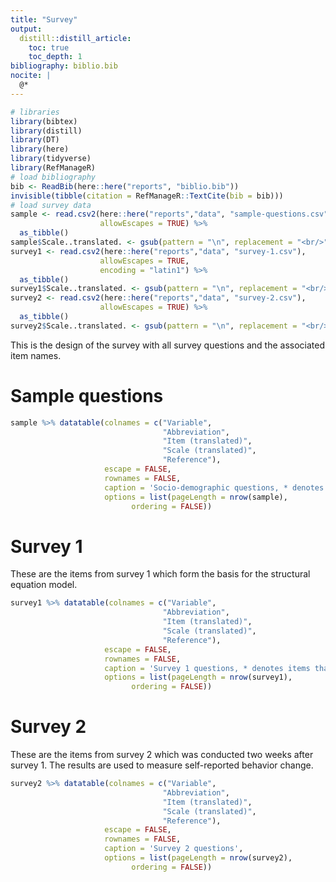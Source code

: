 ```yaml
---
title: "Survey"
output: 
  distill::distill_article:
    toc: true
    toc_depth: 1
bibliography: biblio.bib
nocite: |
  @*
---
```


```r
# libraries
library(bibtex)
library(distill)
library(DT)
library(here)
library(tidyverse)
library(RefManageR)
# load bibliography
bib <- ReadBib(here::here("reports", "biblio.bib"))
invisible(tibble(citation = RefManageR::TextCite(bib = bib)))
# load survey data
sample <- read.csv2(here::here("reports","data", "sample-questions.csv"), 
                    allowEscapes = TRUE) %>% 
  as_tibble()
sample$Scale..translated. <- gsub(pattern = "\n", replacement = "<br/>", x = sample$Scale..translated.)
survey1 <- read.csv2(here::here("reports","data", "survey-1.csv"), 
                    allowEscapes = TRUE,
                    encoding = "latin1") %>% 
  as_tibble()
survey1$Scale..translated. <- gsub(pattern = "\n", replacement = "<br/>", x = survey1$Scale..translated.)
survey2 <- read.csv2(here::here("reports","data", "survey-2.csv"), 
                    allowEscapes = TRUE) %>% 
  as_tibble()
survey2$Scale..translated. <- gsub(pattern = "\n", replacement = "<br/>", x = survey2$Scale..translated.)
```


This is the design of the survey with all survey questions and the associated item names.

# Sample questions
<!-- These are questions describing the sample and asking for socio-demographic information.[@nadelson_i_2014] -->

```r
sample %>% datatable(colnames = c("Variable",
                                  "Abbreviation",
                                  "Item (translated)",
                                  "Scale (translated)",
                                  "Reference"),
                     escape = FALSE,
                     rownames = FALSE,
                     caption = 'Socio-demographic questions, * denotes items that are reversed for analysis',
                     options = list(pageLength = nrow(sample),
                           ordering = FALSE))
```

# Survey 1
These are the items from survey 1 which form the basis for the structural equation model.

```r
survey1 %>% datatable(colnames = c("Variable",
                                  "Abbreviation",
                                  "Item (translated)",
                                  "Scale (translated)",
                                  "Reference"),
                     escape = FALSE,
                     rownames = FALSE,
                     caption = 'Survey 1 questions, * denotes items that are reversed for analysis',
                     options = list(pageLength = nrow(survey1),
                           ordering = FALSE))
```

# Survey 2
These are the items from survey 2 which was conducted two weeks after survey 1.
The results are used to measure self-reported behavior change.

```r
survey2 %>% datatable(colnames = c("Variable",
                                  "Abbreviation",
                                  "Item (translated)",
                                  "Scale (translated)",
                                  "Reference"),
                     escape = FALSE,
                     rownames = FALSE,
                     caption = 'Survey 2 questions',
                     options = list(pageLength = nrow(survey2),
                           ordering = FALSE))
```

